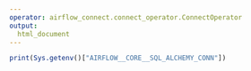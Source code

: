 ```yaml
---
operator: airflow_connect.connect_operator.ConnectOperator
output:
  html_document
---
```


```r
print(Sys.getenv()["AIRFLOW__CORE__SQL_ALCHEMY_CONN"])
```
